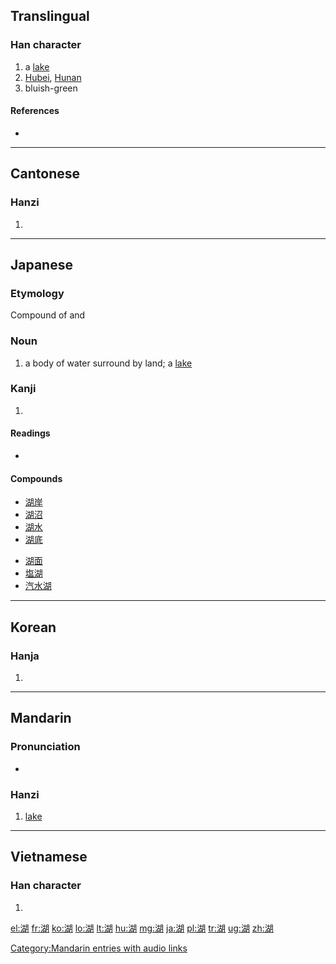 ==Translingual==

===Han character===
{{Han char|rn=85|rad=水|as=09|sn=12|four=3712<sub>0</sub>|canj=水十口月 (EJRB)|ids=⿰[[氵]][[胡]]}}

# a [[lake]]
# [[Hubei]], [[Hunan]]
# bluish-green

====References====
* {{Han ref|kx=0637.040|dkj=17836|dj=1044.050|hdz=31669.030|uh=6E56|ud=28246|bh=B4F2|bd=46322}}

----

==Cantonese==

===Hanzi===
{{yue-hanzi|jyut=|y=wu4}}

# {{defn|Cantonese|sort=水09}}

----

==Japanese==

===Etymology===

Compound of {{term|水|mizu|water}} and {{term|海|umi|ocean}}

===Noun===
{{ja-noun|k|hira=みずうみ|hhira=みづうみ|rom=mizuumi}}

# a body of water surround by land; a [[lake]]

===Kanji===
{{ja-kanji|grade=3|rs=水09}}

# {{defn|Japanese|sort=水09}}

====Readings====
* {{ja-readings|on=[[こ]] (ko)|kun=[[みずうみ]] (mizuumi)}}

====Compounds====
{{top2}}
* [[湖岸]]
* [[湖沼]]
* [[湖水]]
* [[湖底]]
{{mid2}}
* [[湖面]]
* [[塩湖]]
* [[汽水湖]]
{{bottom}}

----

==Korean==

===Hanja===
{{ko-hanja|hangeul=호|eumhun=|rv=ho|mr=ho|y=ho}}

# {{defn|Korean|sort=水09}}

----

==Mandarin==

===Pronunciation===
* {{audio|zh-hú.ogg|audio}}

===Hanzi===
{{cmn-hanzi|pin=[[hú]] ([[hu2]])|wg=hu<sup>2</sup>}}

# [[lake]]

[[Category:Mandarin entries with audio links]]

----

==Vietnamese==

===Han character===
{{vi-hantu|[[hồ]]|rs=水09}}

# {{defn|Vietnamese|sort=水09}}

[[el:湖]]
[[fr:湖]]
[[ko:湖]]
[[lo:湖]]
[[lt:湖]]
[[hu:湖]]
[[mg:湖]]
[[ja:湖]]
[[pl:湖]]
[[tr:湖]]
[[ug:湖]]
[[zh:湖]]